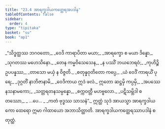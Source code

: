 ```yaml
---
title: "23.4 အာရက္ခဒါယကတ္ထေရအပဒါန"
tableOfContents: false
sidebar:
  order: 4
type: "tipitaka"
basket: "su"
book: "ap1"
---
```



<DynamicBreadcrumb />

<Division number="19" book="ap1" e="ch" v="20" p="240">

<Paragraph number="2923" type="verses" book="ap1">
_“သိဒ္ဓတ္ထဿ ဘဂဝတော,_  
_ဝေဒိ ကာရာပိတာ မယာ;_  
_အာရက္ခော စ မယာ ဒိန္နော,_  
_သုဂတဿ မဟေသိနော._  

</Paragraph>

</Division>
<Division number="20" book="ap1" e="ch" v="20" p="241">

<Paragraph number="2924" type="verses" book="ap1">
_တေန ကမ္မဝိသေသေန,_  
_န ပဿိံ ဘယဘေရဝံ;_  
_ကုဟိဉ္စိ ဥပပန္နဿ,_  
_တာသော မယှံ န ဝိဇ္ဇတိ._  

</Paragraph>

</Division>
<Division number="21" book="ap1" e="ch" v="20" p="241">

<Paragraph number="2925" type="verses" book="ap1">
_စတုန္နဝုတိတော ကပ္ပေ,_  
_ယံ ဝေဒိံ ကာရယိံ ပုရေ;_  
_ဒုဂ္ဂတိံ နာဘိဇာနာမိ,_  
_ဝေဒိကာယ ဣဒံ ဖလံ._  

</Paragraph>

</Division>
<Division number="22" book="ap1" e="ch" v="20" p="241">

<Paragraph number="2926" type="verses" book="ap1">
ဣတော ဆဋ္ဌမှိ ကပ္ပမှိ,_  
_အပဿေနသနာမကော;_  
_သတ္တရတနသမ္ပန္နော,_  
_စက္ကဝတ္တီ မဟဗ္ဗလော._  

</Paragraph>

</Division>
<Division number="23" book="ap1" e="ch" v="20" p="241">

<Paragraph number="2927" type="verses" book="ap1">
_ပဋိသမ္ဘိဒါ စတဿော,_  
_ …ပေ… _  
_ကတံ ဗုဒ္ဓဿ သာသနံ”._  

</Paragraph>

<Paragraph number="2928" book="ap1">
ဣတ္ထံ သုဒံ အာယသ္မာ အာရက္ခဒါယကော ထေရော ဣမာ ဂါထာယော အဘာသိတ္ထာတိ.

</Paragraph>
</Division>

<Paragraph number="2929" type="center" book="ap1">
အာရက္ခဒါယကတ္ထေရဿာပဒါနံ စတုတ္ထံ.
</Paragraph>